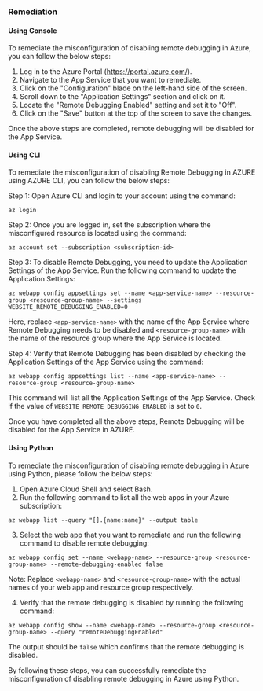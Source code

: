### Remediation

#### Using Console

To remediate the misconfiguration of disabling remote debugging in Azure, you can follow the below steps:

1. Log in to the Azure Portal (https://portal.azure.com/).
2. Navigate to the App Service that you want to remediate.
3. Click on the "Configuration" blade on the left-hand side of the screen.
4. Scroll down to the "Application Settings" section and click on it.
5. Locate the "Remote Debugging Enabled" setting and set it to "Off".
6. Click on the "Save" button at the top of the screen to save the changes.

Once the above steps are completed, remote debugging will be disabled for the App Service.

#### Using CLI

To remediate the misconfiguration of disabling Remote Debugging in AZURE using AZURE CLI, you can follow the below steps:

Step 1: Open Azure CLI and login to your account using the command:

```
az login
```

Step 2: Once you are logged in, set the subscription where the misconfigured resource is located using the command:

```
az account set --subscription <subscription-id>
```

Step 3: To disable Remote Debugging, you need to update the Application Settings of the App Service. Run the following command to update the Application Settings:

```
az webapp config appsettings set --name <app-service-name> --resource-group <resource-group-name> --settings WEBSITE_REMOTE_DEBUGGING_ENABLED=0
```

Here, replace `<app-service-name>` with the name of the App Service where Remote Debugging needs to be disabled and `<resource-group-name>` with the name of the resource group where the App Service is located.

Step 4: Verify that Remote Debugging has been disabled by checking the Application Settings of the App Service using the command:

```
az webapp config appsettings list --name <app-service-name> --resource-group <resource-group-name>
```

This command will list all the Application Settings of the App Service. Check if the value of `WEBSITE_REMOTE_DEBUGGING_ENABLED` is set to `0`.

Once you have completed all the above steps, Remote Debugging will be disabled for the App Service in AZURE.

#### Using Python

To remediate the misconfiguration of disabling remote debugging in Azure using Python, please follow the below steps:

1. Open Azure Cloud Shell and select Bash.
2. Run the following command to list all the web apps in your Azure subscription:
```
az webapp list --query "[].{name:name}" --output table
```
3. Select the web app that you want to remediate and run the following command to disable remote debugging:
```
az webapp config set --name <webapp-name> --resource-group <resource-group-name> --remote-debugging-enabled false
```
Note: Replace `<webapp-name>` and `<resource-group-name>` with the actual names of your web app and resource group respectively.

4. Verify that the remote debugging is disabled by running the following command:
```
az webapp config show --name <webapp-name> --resource-group <resource-group-name> --query "remoteDebuggingEnabled"
```
The output should be `false` which confirms that the remote debugging is disabled.

By following these steps, you can successfully remediate the misconfiguration of disabling remote debugging in Azure using Python.

